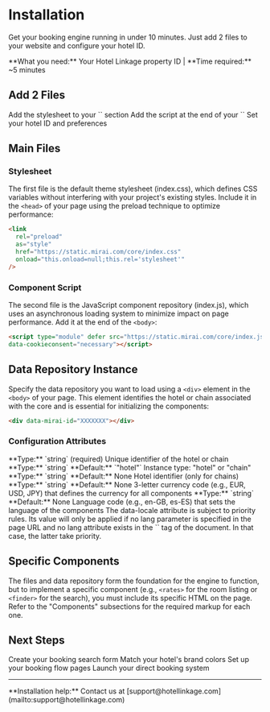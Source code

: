 # Installation

Get your booking engine running in under 10 minutes. Just add 2 files to your website and configure your hotel ID.

<Note>
**What you need:** Your Hotel Linkage property ID | **Time required:** ~5 minutes
</Note>

## Add 2 Files

<Steps>
  <Step title="CSS in Header">
    Add the stylesheet to your `<head>` section
  </Step>
  
  <Step title="JavaScript in Body">
    Add the script at the end of your `<body>`
  </Step>
  
  <Step title="Configure Hotel">
    Set your hotel ID and preferences
  </Step>
</Steps>

## Main Files

### Stylesheet

The first file is the default theme stylesheet (index.css), which defines CSS variables without interfering with your project's existing styles. Include it in the `<head>` of your page using the preload technique to optimize performance:

```html
<link
  rel="preload"
  as="style"
  href="https://static.mirai.com/core/index.css"
  onload="this.onload=null;this.rel='stylesheet'"
/>
```

### Component Script

The second file is the JavaScript component repository (index.js), which uses an asynchronous loading system to minimize impact on page performance. Add it at the end of the `<body>`:

```html
<script type="module" defer src="https://static.mirai.com/core/index.js" 
data-cookieconsent="necessary"></script>
```

## Data Repository Instance

Specify the data repository you want to load using a `<div>` element in the `<body>` of your page. This element identifies the hotel or chain associated with the core and is essential for initializing the components:

```html
<div data-mirai-id="XXXXXXX"></div>
```

### Configuration Attributes

<CardGroup cols={1}>
  <Card title="data-mirai-id" icon="key">
    **Type:** `string` (required)  
    Unique identifier of the hotel or chain
  </Card>
  
  <Card title="data-type" icon="inbox">
    **Type:** `string` **Default:** `"hotel"`  
    Instance type: "hotel" or "chain"
  </Card>
  
  <Card title="data-hotel" icon="building">
    **Type:** `string` **Default:** None  
    Hotel identifier (only for chains)
  </Card>
  
  <Card title="data-currency" icon="dollar-sign">
    **Type:** `string` **Default:** None  
    3-letter currency code (e.g., EUR, USD, JPY) that defines the currency for all components
  </Card>
  
  <Card title="data-locale" icon="globe">
    **Type:** `string` **Default:** None  
    Language code (e.g., en-GB, es-ES) that sets the language of the components
  </Card>
</CardGroup>

<Note>
The data-locale attribute is subject to priority rules. Its value will only be applied if no lang parameter is specified in the page URL and no lang attribute exists in the `<html>` tag of the document. In that case, the latter take priority.
</Note>

## Specific Components

The files and data repository form the foundation for the engine to function, but to implement a specific component (e.g., `<rates>` for the room listing or `<finder>` for the search), you must include its specific HTML on the page. Refer to the "Components" subsections for the required markup for each one.

## Next Steps

<CardGroup cols={2}>
  <Card title="Add Search" icon="binoculars" href="/components/finder">
    Create your booking search form
  </Card>
  
  <Card title="Customize Colors" icon="palette" href="/variables">
    Match your hotel's brand colors
  </Card>
  
  <Card title="Create Pages" icon="file-plus" href="/booking-process/introduction">
    Set up your booking flow pages
  </Card>
  
  <Card title="Go Live" icon="rocket" href="/booking-process/booking-rooms">
    Launch your direct booking system
  </Card>
</CardGroup>

---

<Info>
**Installation help:** Contact us at [support@hotellinkage.com](mailto:support@hotellinkage.com)
</Info>